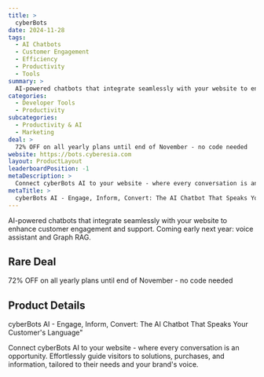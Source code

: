 ```yaml
---
title: >
  cyberBots
date: 2024-11-28
tags:
  - AI Chatbots
  - Customer Engagement
  - Efficiency
  - Productivity
  - Tools
summary: >
  AI-powered chatbots that integrate seamlessly with your website to enhance customer engagement and support. Coming early next year: voice assistant and Graph RAG.
categories:
  - Developer Tools
  - Productivity
subcategories:
  - Productivity & AI
  - Marketing
deal: >
  72% OFF on all yearly plans until end of November - no code needed
website: https://bots.cyberesia.com
layout: ProductLayout
leaderboardPosition: -1
metaDescription: >
  Connect cyberBots AI to your website - where every conversation is an opportunity. Effortlessly guide visitors to solutions, purchases, and information, tailored to their needs and your brand's voice.
metaTitle: >
  cyberBots AI - Engage, Inform, Convert: The AI Chatbot That Speaks Your Customer's Language"
---
```

AI-powered chatbots that integrate seamlessly with your website to enhance customer engagement and support. Coming early next year: voice assistant and Graph RAG.

## Rare Deal

72% OFF on all yearly plans until end of November - no code needed

## Product Details

cyberBots AI - Engage, Inform, Convert: The AI Chatbot That Speaks Your Customer's Language"

Connect cyberBots AI to your website - where every conversation is an opportunity. Effortlessly guide visitors to solutions, purchases, and information, tailored to their needs and your brand's voice.
